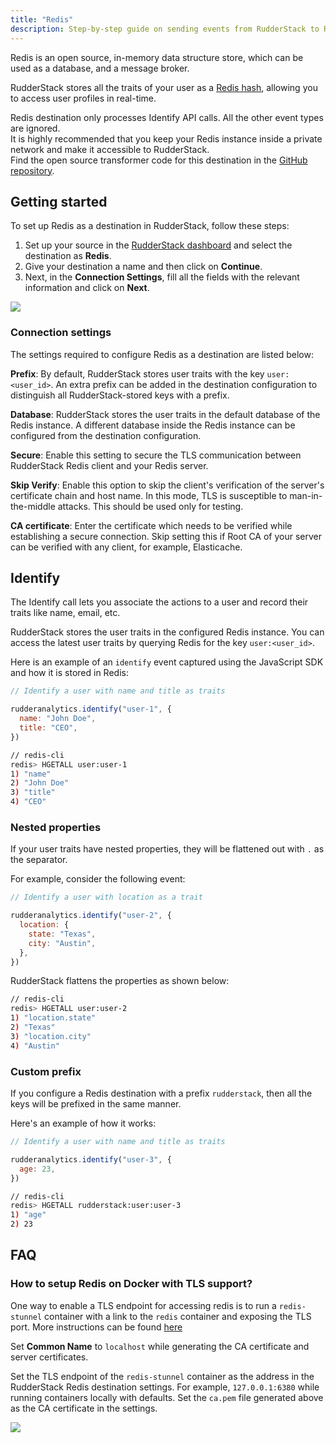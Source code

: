 ```yaml
---
title: "Redis"
description: Step-by-step guide on sending events from RudderStack to Redis.
---
```


Redis is an open source, in-memory data structure store, which can be used as a database, and a message broker.

RudderStack stores all the traits of your user as a [Redis hash](https://redis.io/commands/hset), allowing you to access user profiles in real-time.

<div class="infoBlock">
Redis destination only processes <Link to="/event-spec/standard-events/identify">Identify</Link> API calls. All the other event types are ignored.
</div>

<div class="warningBlock">
It is highly recommended that you keep your Redis instance inside a private network and make it accessible to RudderStack.
</div>

<div class="infoBlock">
Find the open source transformer code for this destination in the <a href="https://github.com/rudderlabs/rudder-transformer/tree/master/v0/destinations/redis">GitHub repository</a>.
</div>

## Getting started

To set up Redis as a destination in RudderStack, follow these steps:

1. Set up your source in the [RudderStack dashboard](https://app.rudderstack.com/) and select the destination as **Redis**. 
2. Give your destination a name and then click on **Continue**.
3. Next, in the **Connection Settings**, fill all the fields with the relevant information and click on **Next**.

<img src="../../assets/screenshot-2020-11-02-at-1.51.36-pm.png" />

### Connection settings

The settings required to configure Redis as a destination are listed below:

**Prefix**: By default, RudderStack stores user traits with the key `user:<user_id>`. An extra prefix can be added in the destination configuration to distinguish all RudderStack-stored keys with a prefix.

**Database**: RudderStack stores the user traits in the default database of the Redis instance. A different database inside the Redis instance can be configured from the destination configuration.

**Secure**: Enable this setting to secure the TLS communication between RudderStack Redis client and your Redis server.

**Skip Verify**: Enable this option to skip the client's verification of the server's certificate chain and host name. In this mode, TLS is susceptible to man-in-the-middle attacks. This should be used only for testing.

**CA certificate**: Enter the certificate which needs to be verified while establishing a secure connection. Skip setting this if Root CA of your server can be verified with any client, for example, Elasticache.

## Identify

The <Link to="/event-spec/standard-events/identify">Identify</Link> call lets you associate the actions to a user and record their traits like name, email, etc.

RudderStack stores the user traits in the configured Redis instance. You can access the latest user traits by querying Redis for the key `user:<user_id>`.

Here is an example of an `identify` event captured using the <Link to="/sources/sdks/rudderstack-javascript-sdk/">JavaScript SDK</Link> and how it is stored in Redis:

```javascript
// Identify a user with name and title as traits

rudderanalytics.identify("user-1", {
  name: "John Doe",
  title: "CEO",
})
```

```bash
// redis-cli
redis> HGETALL user:user-1
1) "name"
2) "John Doe"
3) "title"
4) "CEO"
```

### Nested properties

If your user traits have nested properties, they will be flattened out with `.` as the separator.

For example, consider the following event:

```javascript
// Identify a user with location as a trait

rudderanalytics.identify("user-2", {
  location: {
    state: "Texas",
    city: "Austin",
  },
})
```

RudderStack flattens the properties as shown below:

```bash
// redis-cli
redis> HGETALL user:user-2
1) "location.state"
2) "Texas"
3) "location.city"
4) "Austin"
```

### Custom prefix

If you configure a Redis destination with a prefix `rudderstack`, then all the keys will be prefixed in the same manner.

Here's an example of how it works:

```javascript
// Identify a user with name and title as traits

rudderanalytics.identify("user-3", {
  age: 23,
})
```

```bash
// redis-cli
redis> HGETALL rudderstack:user:user-3
1) "age"
2) 23
```

## FAQ

### How to setup Redis on Docker with TLS support?

One way to enable a TLS endpoint for accessing redis is to run a `redis-stunnel` container with a link to the `redis` container and exposing the TLS port. More instructions can be found [here](https://hub.docker.com/r/runnable/redis-stunnel/)

<div class="infoBlock">
Set <strong>Common Name</strong> to <code class="inline-code">localhost</code> while generating the CA certificate and server certificates.
</div>

Set the TLS endpoint of the `redis-stunnel` container as the address in the RudderStack Redis destination settings. For example, `127.0.0.1:6380` while running containers locally with defaults. Set the `ca.pem` file generated above as the CA certificate in the settings.

<img src="../../assets/image (37).png" />


